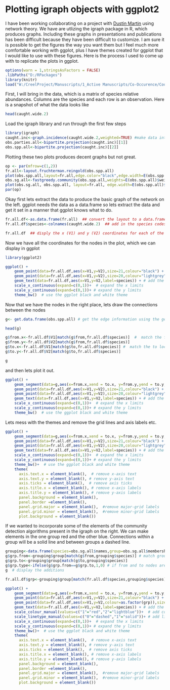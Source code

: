Plotting igraph objects with ggplot2
========================================================

I have been working collaborating on a project with [Dustin Martin](https://sites.google.com/site/martinfisheries/) using network theory.  We have are utlizing the igraph package in R, which produces graphs.  Including these graphs in presentations and publications has been difficult because they have been difficult to customize.   I am sure it is possible to get the figures the way you want them but I feel much more comfortable working with ggplot, plus I have themes created for ggplot that I would like to use with these figures.  Here is the process I used to come up with to replicate the plots in ggplot.  


```r
options(warn = 1,stringsAsFactors = FALSE)
.libPaths("D:/RPackages")
library(knitr)
load("W:/CreelProject/Manuscripts/1_Active Manuscripts/Co-Occurence/Cooccurrence R Files Networks/caught_wide.RData")
```


First, I will bring in the data, which is a matrix of species relative abundances.  Columns are the species and each row is an observation. Here is a snapshot of what the data looks like

```r
head(caught.wide.2)
```

Load the igraph library and run through the first few steps

```r
library(igraph)
caught.inc<-graph.incidence(caught.wide.2,weighted=TRUE) #make data into a bipartite graph object
obs.parties.all<-bipartite.projection(caught.inc)[[1]]
obs.spp.all<-bipartite.projection(caught.inc)[[2]]
```

Plotting these two plots produces decent graphs but not great.  
```r
op <- par(mfrow=c(1,2)) 
fr.all<-layout.fruchterman.reingold(obs.spp.all)
plot(obs.spp.all,layout=fr.all,edge.color="black",edge.width=E(obs.spp.all)$weight*0.1,vertex.label=V(obs.spp.all)$name)
obs.sg.all<-fastgreedy.community(obs.spp.all,weights=E(obs.spp.all)$weight)
plot(obs.sg.all, obs.spp.all, layout=fr.all, edge.width=E(obs.spp.all)$weight*0.25, vertex.label=V(obs.spp.all)$name,vertex.label.color="blue") 
par(op) 
``` 

Okay first lets extract the data to produce the basic graph of the network on the left.  ggplot needs the data as a data.frame so lets extract the data and get it set in a manner that ggplot knows what to do.  
```r
fr.all.df<-as.data.frame(fr.all)  ## convert the layout to a data.frame
fr.all.df$species<-colnames(caught.wide.2)  ## add in the species codes

fr.all.df  ## disply the x (V1) and y (V2) coordinates for each of the nodes.
```

Now we have all the coordinates for the nodes in the plot, which we can display in ggplot


```r
library(ggplot2)

ggplot() +
    geom_point(data=fr.all.df,aes(x=V1,y=V2),size=21,colour="black") +  # adds a black border around the nodes
    geom_point(data=fr.all.df,aes(x=V1,y=V2),size=20,colour="lightgrey") +
    geom_text(data=fr.all.df,aes(x=V1,y=V2,label=species)) + # add the node labels
    scale_x_continuous(expand=c(0,1))+  # expand the x limits 
    scale_y_continuous(expand=c(0,1))+ # expand the y limits
    theme_bw()  # use the ggplot black and white theme
```

Now that we have the nodes in the right place, lets draw the connections between the nodes
```r
g<- get.data.frame(obs.spp.all) # get the edge information using the get.data.frame function

head(g)

g$from.x<-fr.all.df$V1[match(g$from,fr.all.df$species)]  #  match the from locations from the node data.frame we previously connected
g$from.y<-fr.all.df$V2[match(g$from,fr.all.df$species)]
g$to.x<-fr.all.df$V1[match(g$to,fr.all.df$species)] #  match the to locations from the node data.frame we previously connected
g$to.y<-fr.all.df$V2[match(g$to,fr.all.df$species)]

g
```
and then lets plot it out. 


```r

ggplot() +
    geom_segment(data=g,aes(x=from.x,xend = to.x, y=from.y,yend = to.y,size=weight),colour="black") +
    geom_point(data=fr.all.df,aes(x=V1,y=V2),size=21,colour="black") +  # adds a black border around the nodes
    geom_point(data=fr.all.df,aes(x=V1,y=V2),size=20,colour="lightgrey") +
    geom_text(data=fr.all.df,aes(x=V1,y=V2,label=species)) + # add the node labels
    scale_x_continuous(expand=c(0,1))+  # expand the x limits 
    scale_y_continuous(expand=c(0,1))+ # expand the y limits
    theme_bw()  # use the ggplot black and white theme
```

Lets mess with the themes and remove the grid lines and axis labels etc.  


```r

ggplot() +
    geom_segment(data=g,aes(x=from.x,xend = to.x, y=from.y,yend = to.y,size=weight),colour="black") +
    geom_point(data=fr.all.df,aes(x=V1,y=V2),size=21,colour="black") +  # adds a black border around the nodes
    geom_point(data=fr.all.df,aes(x=V1,y=V2),size=20,colour="lightgrey") +
    geom_text(data=fr.all.df,aes(x=V1,y=V2,label=species)) + # add the node labels
    scale_x_continuous(expand=c(0,1))+  # expand the x limits 
    scale_y_continuous(expand=c(0,1))+ # expand the y limits
    theme_bw()+  # use the ggplot black and white theme
    theme(
      axis.text.x = element_blank(),  # remove x-axis text
      axis.text.y = element_blank(), # remove y-axis text
      axis.ticks = element_blank(),  # remove axis ticks
      axis.title.x = element_blank(), # remove x-axis labels
      axis.title.y = element_blank(), # remove y-axis labels
      panel.background = element_blank(), 
      panel.border =element_blank(), 
      panel.grid.major = element_blank(),  #remove major-grid labels
      panel.grid.minor = element_blank(),  #remove minor-grid labels
      plot.background = element_blank())
```


If we wanted to incorporate some of the elements of the community detection algorithms present in the igraph on the right.  We can make elements in the one group red and the other blue.  Connections within a group will be a solid line and between groups a dashed line.  

```r
grouping<-data.frame(species=obs.sg.all$names,group=obs.sg.all$membership)  #create a data.frame of species and group membership
g$grp.from<-grouping$group[match(g$from,grouping$species)] # match group membership within the g data.frame for from and to nodes
g$grp.to<-grouping$group[match(g$to,grouping$species)]
g$grp.type<-ifelse(g$grp.from==g$grp.to,1,0) # if from and to nodes are the in same group then type is 1 else 0
g  # display the additions

fr.all.df$grp<-grouping$group[match(fr.all.df$species,grouping$species)]  # add group type to node data.frame
```

```r

ggplot() +
    geom_segment(data=g,aes(x=from.x,xend = to.x, y=from.y,yend = to.y,size=weight,linetype=as.factor(grp.type)),colour="black") + # add line type
    geom_point(data=fr.all.df,aes(x=V1,y=V2),size=21,colour="black") +  # adds a black border around the nodes
    geom_point(data=fr.all.df,aes(x=V1,y=V2,colour=as.factor(grp)),size=20,show_guide=FALSE) +
    geom_text(data=fr.all.df,aes(x=V1,y=V2,label=species)) + # add the node labels
    scale_colour_manual(values=c("1"="red","2"="lightblue"))+  # add colour scaling for group membership
    scale_linetype_manual(values=c("0"="dashed","1"="solid"))+ # add linteyp scaling for within and between groups
    scale_x_continuous(expand=c(0,1))+  # expand the x limits 
    scale_y_continuous(expand=c(0,1))+ # expand the y limits
    theme_bw()+  # use the ggplot black and white theme
    theme(
      axis.text.x = element_blank(),  # remove x-axis text
      axis.text.y = element_blank(), # remove y-axis text
      axis.ticks = element_blank(),  # remove axis ticks
      axis.title.x = element_blank(), # remove x-axis labels
      axis.title.y = element_blank(), # remove y-axis labels
      panel.background = element_blank(), 
      panel.border =element_blank(), 
      panel.grid.major = element_blank(),  #remove major-grid labels
      panel.grid.minor = element_blank(),  #remove minor-grid labels
      plot.background = element_blank())
```

